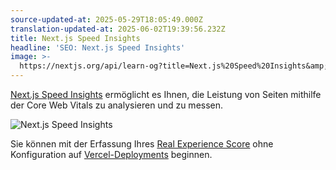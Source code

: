 ```yaml
---
source-updated-at: 2025-05-29T18:05:49.000Z
translation-updated-at: 2025-06-02T19:39:56.232Z
title: Next.js Speed Insights
headline: 'SEO: Next.js Speed Insights'
image: >-
  https://nextjs.org/api/learn-og?title=Next.js%20Speed%20Insights&amp;chapter=30
---
```


[Next.js Speed Insights](https://nextjs.org/analytics) ermöglicht es Ihnen, die Leistung von Seiten mithilfe der Core Web Vitals zu analysieren und zu messen.

![Next.js Speed Insights](https://h8DxKfmAPhn8O0p3.public.blob.vercel-storage.com/learn/pages-router/seo/analytics.png)

Sie können mit der Erfassung Ihres [Real Experience Score](https://vercel.com/docs/concepts/speed-insights#metrics) ohne Konfiguration auf [Vercel-Deployments](https://vercel.com/docs/concepts/speed-insights) beginnen.